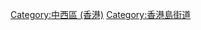 [[Category:中西區_(香港)|Category:中西區 (香港)]]
[[Category:香港島街道|Category:香港島街道]]

{{commonscat|Streets in Central and Western District}}